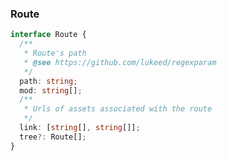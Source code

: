 ### Route

```typescript
interface Route {
  /**
   * Route's path
   * @see https://github.com/lukeed/regexparam
   */
  path: string;
  mod: string[];
  /**
   * Urls of assets associated with the route
   */
  link: [string[], string[]];
  tree?: Route[];
}
```
